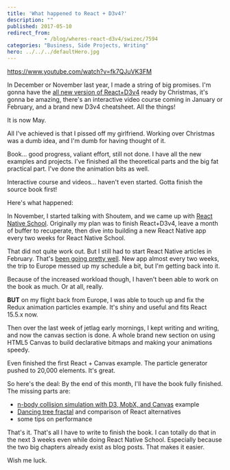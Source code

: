 ```yaml
---
title: 'What happened to React + D3v4?'
description: ""
published: 2017-05-10
redirect_from: 
            - /blog/wheres-react-d3v4/swizec/7594
categories: "Business, Side Projects, Writing"
hero: ../../../defaultHero.jpg
---
```


<https://www.youtube.com/watch?v=fk7QJuVK3FM>

In December or November last year, I made a string of big promises. I'm gonna have the [all new version of React+D3v4](https://gum.co/mTWg) ready by Christmas, it's gonna be amazing, there's an interactive video course coming in January or February, and a brand new D3v4 cheatsheet. All the things!

It is now May.

All I've achieved is that I pissed off my girlfriend. Working over Christmas was a dumb idea, and I'm dumb for having thought of it.

Book… good progress, valiant effort, still not done. I have all the new examples and projects. I've finished all the theoretical parts and the big fat practical part. I've done the animation bits as well.

Interactive course and videos… haven't even started. Gotta finish the source book first!

Here's what happened:

In November, I started talking with Shoutem, and we came up with [React Native School](http://reactnative.school). Originally my plan was to finish React+D3v4, leave a month of buffer to recuperate, then dive into building a new React Native app every two weeks for React Native School.

That did not quite work out. But I still had to start React Native articles in February. That's [been going pretty well](http://reactnative.school). New app almost every two weeks, the trip to Europe messed up my schedule a bit, but I'm getting back into it.

Because of the increased workload though, I haven't been able to work on the book as much. Or at all, really.

**BUT** on my flight back from Europe, I was able to touch up and fix the Redux animation particles example. It's shiny and useful and fits React 15.5.x now.

Then over the last week of jetlag early mornings, I kept writing and writing, and now the canvas section is done. A whole brand new section on using HTML5 Canvas to build declarative bitmaps and making your animations speedy.

Even finished the first React + Canvas example. The particle generator pushed to 20,000 elements. It's great.

So here's the deal: By the end of this month, I'll have the book fully finished. The missing parts are:

-   [n-body collision simulation with D3, MobX, and Canvas](https://swizec.com/blog/n-body-collision-simulation-react-d3-mobx/swizec/7497) example
-   [Dancing tree fractal](https://swizec.com/blog/dancing-tree-fractal-react/swizec/7288) and comparison of React alternatives
-   some tips on performance

That's it. That's all I have to write to finish the book. I can totally do that in the next 3 weeks even while doing React Native School. Especially because the two big chapters already exist as blog posts. That makes it easier.

Wish me luck.
